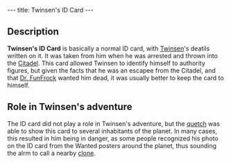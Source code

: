 ---
title: Twinsen's ID Card
---

{{twinsunica import}}{{Infobox Item
 |image=Twinsen's_ID_card.png
 |type=key
 |critical=
 |magical=no
 |unique=yes
 |lba1=yes
 |lba2=
 |upgrades=no
 |rowposition=
 |columnposition=
 |effect=
 |effectamount=
 |purpose=
 |combattype=none
 |powerlevel=none
 |rate=none
 |range=none
 |damage=none
}}
{{Quote
 |quote=Twinsen's ID Card. This card allows you to identify yourself to the authorities. Your smile is especially attractive on the photo!
 |character=Official description}}

==Description==
'''Twinsen's ID Card''' is basically a normal ID card, with [[Twinsen]]'s deatils written on it. It was taken from him when he was arrested and thrown into the [[Citadel]]. This card allowed Twinsen to identify himself to authority figures, but given the facts that he was an escapee from the Citadel, and that [[Dr. FunFrock]] wanted him dead, it was usually better to keep the card to himself.

==Role in Twinsen's adventure==
The ID card did not play a role in Twinsen's adventure, but the [[quetch]] was able to show this card to several inhabitants of the planet. In many cases, this resulted in him being in danger, as some people recognized his photo on the ID card from the Wanted posters around the planet, thus sounding the alrm to call a nearby [[clone]].